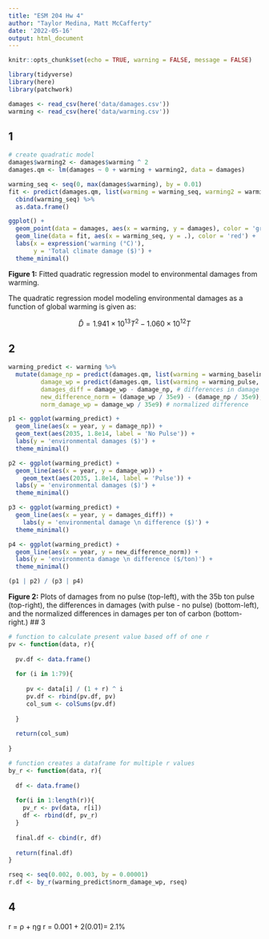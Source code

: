 ```yaml
---
title: "ESM 204 Hw 4"
author: "Taylor Medina, Matt McCafferty"
date: '2022-05-16'
output: html_document
---
```


```r
knitr::opts_chunk$set(echo = TRUE, warning = FALSE, message = FALSE)

library(tidyverse)
library(here)
library(patchwork)
```

```r
damages <- read_csv(here('data/damages.csv'))
warming <- read_csv(here('data/warming.csv'))
```

## 1

```r
# create quadratic model
damages$warming2 <- damages$warming ^ 2
damages.qm <- lm(damages ~ 0 + warming + warming2, data = damages)

warming_seq <- seq(0, max(damages$warming), by = 0.01)
fit <- predict(damages.qm, list(warming = warming_seq, warming2 = warming_seq ^ 2)) %>% 
  cbind(warming_seq) %>% 
  as.data.frame()

ggplot() +
  geom_point(data = damages, aes(x = warming, y = damages), color = 'grey') +
  geom_line(data = fit, aes(x = warming_seq, y = .), color = 'red') +
  labs(x = expression('warming (°C)'),
       y = 'Total climate damage ($)') +
  theme_minimal()
```

**Figure 1:** Fitted quadratic regression model to environmental damages from warming.

The quadratic regression model modeling environmental damages as a function of global warming is given as:

$$ \hat D = 1.941 \times 10^{13} T ^ 2 - 1.060 \times 10^{12} T $$

## 2

```r
warming_predict <- warming %>% 
  mutate(damage_np = predict(damages.qm, list(warming = warming_baseline, warming2 = warming_baseline^2)), # damage without pulse
         damage_wp = predict(damages.qm, list(warming = warming_pulse, warming2 = warming_pulse^2)), # damage with pulse
         damages_diff = damage_wp - damage_np, # differences in damage
         new_difference_norm = (damage_wp / 35e9) - (damage_np / 35e9),
         norm_damage_wp = damage_wp / 35e9) # normalized difference

p1 <- ggplot(warming_predict) +
  geom_line(aes(x = year, y = damage_np)) +
  geom_text(aes(2035, 1.8e14, label = 'No Pulse')) +
  labs(y = 'environmental damages ($)') +
  theme_minimal()

p2 <- ggplot(warming_predict) +
  geom_line(aes(x = year, y = damage_wp)) +
    geom_text(aes(2035, 1.8e14, label = 'Pulse')) +
  labs(y = 'environmental damages ($)') +
  theme_minimal()

p3 <- ggplot(warming_predict) +
  geom_line(aes(x = year, y = damages_diff)) +
    labs(y = 'environmental damage \n difference ($)') +
  theme_minimal()

p4 <- ggplot(warming_predict) +
  geom_line(aes(x = year, y = new_difference_norm)) +
  labs(y = 'environmenta damage \n difference ($/ton)') +
  theme_minimal()

(p1 | p2) / (p3 | p4)

```

**Figure 2:** Plots of damages from no pulse (top-left), with the 35b ton pulse (top-right), the differences in damages (with pulse - no pulse) (bottom-left), and the normalized differences in damages per ton of carbon (bottom-right.)
## 3

```r
# function to calculate present value based off of one r
pv <- function(data, r){
  
  pv.df <- data.frame()
  
  for (i in 1:79){
  
     pv <- data[i] / (1 + r) ^ i
     pv.df <- rbind(pv.df, pv)
     col_sum <- colSums(pv.df)
     
  }
  
  return(col_sum)
  
}

# function creates a dataframe for multiple r values
by_r <- function(data, r){
  
  df <- data.frame()
  
  for(i in 1:length(r)){
    pv_r <- pv(data, r[i])
    df <- rbind(df, pv_r)
  }
  
  final.df <- cbind(r, df)
  
  return(final.df)
}

rseq <- seq(0.002, 0.003, by = 0.00001) 
r.df <- by_r(warming_predict$norm_damage_wp, rseq) 
```


## 4
r = ρ + ηg
r = 0.001 + 2(0.01)= 2.1%

